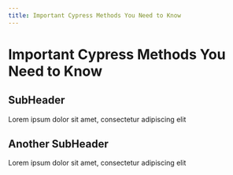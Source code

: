 ```yaml
---
title: Important Cypress Methods You Need to Know
---
```

# Important Cypress Methods You Need to Know

## SubHeader
Lorem ipsum dolor sit amet, consectetur adipiscing elit

## Another SubHeader
Lorem ipsum dolor sit amet, consectetur adipiscing elit